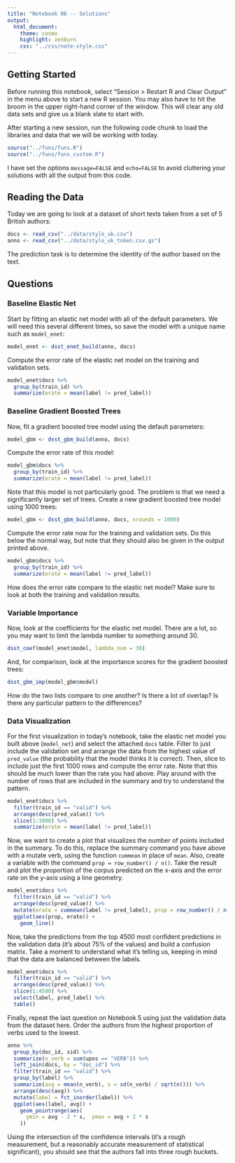 ```yaml
---
title: "Notebook 06 -- Solutions"
output:
  html_document:
    theme: cosmo
    highlight: zenburn
    css: "../css/note-style.css"
---
```


## Getting Started

Before running this notebook, select "Session > Restart R and Clear Output" in
the menu above to start a new R session. You may also have to hit the broom in
the upper right-hand corner of the window. This will clear any old data sets and
give us a blank slate to start with.

After starting a new session, run the following code chunk to load the
libraries and data that we will be working with today.

```r
source("../funs/funs.R")
source("../funs/funs_custom.R")
```

I have set the options `message=FALSE` and `echo=FALSE` to avoid cluttering
your solutions with all the output from this code.

## Reading the Data

Today we are going to look at a dataset of short texts taken from a set of 5
British authors:

```r
docs <- read_csv("../data/stylo_uk.csv")
anno <- read_csv("../data/stylo_uk_token.csv.gz")
```

The prediction task is to determine the identity of the author based on the
text.

## Questions

### Baseline Elastic Net

Start by fitting an elastic net model with all of the default parameters. We
will need this several different times, so save the model with a unique name
such as `model_enet`:

```r
model_enet <- dsst_enet_build(anno, docs)
```

Compute the error rate of the elastic net model on the training and validation
sets.

```r
model_enet$docs %>%
  group_by(train_id) %>%
  summarize(erate = mean(label != pred_label))
```

### Baseline Gradient Boosted Trees

Now, fit a gradient boosted tree model using the default parameters:

```r
model_gbm <- dsst_gbm_build(anno, docs)
```

Compute the error rate of this model:

```r
model_gbm$docs %>%
  group_by(train_id) %>%
  summarize(erate = mean(label != pred_label))
```

Note that this model is not particularly good. The problem is that we need
a significantly larger set of trees. Create a new gradient boosted tree model
using 1000 trees:

```r
model_gbm <- dsst_gbm_build(anno, docs, nrounds = 1000)
```

Compute the error rate now for the training and validation sets. Do this below
the normal way, but note that they should also be given in the output printed
above.

```r
model_gbm$docs %>%
  group_by(train_id) %>%
  summarize(erate = mean(label != pred_label))
```

How does the error rate compare to the elastic net model? Make sure to look at
both the training and validation results.

### Variable Importance

Now, look at the coefficients for the elastic net model. There are a lot, so
you may want to limit the lambda number to something around 30.

```r
dsst_coef(model_enet$model, lambda_num = 30)
```

And, for comparison, look at the importance scores for the gradient boosted
trees:

```r
dsst_gbm_imp(model_gbm$model)
```

How do the two lists compare to one another? Is there a lot of overlap? Is there
any particular pattern to the differences?

### Data Visualization

For the first visualization in today's notebook, take the elastic net model
you built above (`model_net`) and select the attached `docs` table. Filter to
just include the validation set and arrange the data from the highest value of
`pred_value` (the probability that the model thinks it is correct). Then, slice
to include just the first 1000 rows and compute the error rate. Note that this
should be much lower than the rate you had above. Play around with the number 
of rows that are included in the summary and try to understand the pattern.

```r
model_enet$docs %>%
  filter(train_id == "valid") %>%
  arrange(desc(pred_value)) %>%
  slice(1:1000) %>%
  summarize(erate = mean(label != pred_label))
```

Now, we want to create a plot that visualizes the number of points included in
the summary. To do this, replace the summary command you have above with a 
mutate verb, using the function `cummean` in place of `mean`. Also, create a
variable with the command `prop = row_number() / n()`. Take the result and 
plot the proportion of the corpus predicted on the x-axis and the error rate on
the y-axis using a line geometry.

```r
model_enet$docs %>%
  filter(train_id == "valid") %>%
  arrange(desc(pred_value)) %>%
  mutate(erate = cummean(label != pred_label), prop = row_number() / n()) %>%
  ggplot(aes(prop, erate)) +
    geom_line()
```

Now, take the predictions from the top 4500 most confident predictions in the
validation data (it's about 75% of the values) and build a confusion matrix.
Take a moment to understand what it's telling us, keeping in mind that the
data are balanced between the labels.

```r
model_enet$docs %>%
  filter(train_id == "valid") %>%
  arrange(desc(pred_value)) %>%
  slice(1:4500) %>%
  select(label, pred_label) %>%
  table()
```

Finally, repeat the last question on Notebook 5 using just the validation data
from the dataset here. Order the authors from the highest proportion of verbs
used to the lowest. 

```r
anno %>%
  group_by(doc_id, sid) %>%
  summarize(n_verb = sum(upos == "VERB")) %>%
  left_join(docs, by = "doc_id") %>%
  filter(train_id == "valid") %>%
  group_by(label) %>%
  summarize(avg = mean(n_verb), s = sd(n_verb) / sqrt(n())) %>%
  arrange(desc(avg)) %>%
  mutate(label = fct_inorder(label)) %>%
  ggplot(aes(label, avg)) +
    geom_pointrange(aes(
      ymin = avg - 2 * s,  ymax = avg + 2 * s
    ))
```

Using the intersection of the confidence intervals (it's a rough measurement,
but a reasonably accurate measurement of statistical significant), you should
see that the authors fall into three rough buckets.
